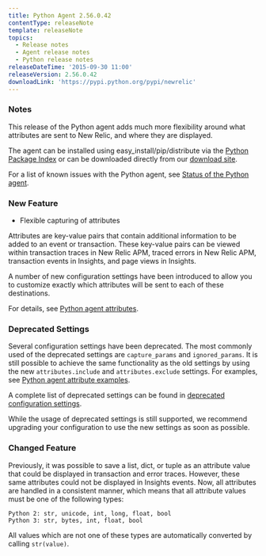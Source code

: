 ```yaml
---
title: Python Agent 2.56.0.42
contentType: releaseNote
template: releaseNote
topics:
  - Release notes
  - Agent release notes
  - Python release notes
releaseDateTime: '2015-09-30 11:00'
releaseVersion: 2.56.0.42
downloadLink: 'https://pypi.python.org/pypi/newrelic'
---
```


### Notes

This release of the Python agent adds much more flexibility around what attributes are sent to New Relic, and where they are displayed.

The agent can be installed using easy_install/pip/distribute via the [Python Package Index](https://pypi.python.org/pypi/newrelic) or can be downloaded directly from our [download site](http://download.newrelic.com/python_agent/release/).

For a list of known issues with the Python agent, see [Status of the Python agent](https://docs.newrelic.com/docs/python/status-of-python-agent).

### New Feature

* Flexible capturing of attributes

Attributes are key-value pairs that contain additional information to be added to an event or transaction. These key-value pairs can be viewed within transaction traces in New Relic APM, traced errors in New Relic APM, transaction events in Insights, and page views in Insights.

A number of new configuration settings have been introduced to allow you to customize exactly which attributes will be sent to each of these destinations.

For details, see [Python agent attributes](https://docs.newrelic.com/docs/agents/python-agent/attributes/python-agent-attributes).

### Deprecated Settings

Several configuration settings have been deprecated. The most commonly used of the deprecated settings are `capture_params` and `ignored_params`. It is still possible to achieve the same functionality as the old settings by using the new `attributes.include` and `attributes.exclude` settings. For examples, see [Python agent attribute examples](https://docs.newrelic.com/docs/agents/python-agent/attributes/python-attribute-examples#ex_req_params).

A complete list of deprecated settings can be found in [deprecated configuration settings](https://docs.newrelic.com/docs/agents/python-agent/attributes/enabling-disabling-attributes-python#deprecated).

While the usage of deprecated settings is still supported, we recommend upgrading your configuration to use the new settings as soon as possible.

### Changed Feature

Previously, it was possible to save a list, dict, or tuple as an attribute value that could be displayed in transaction and error traces. However, these same attributes could not be displayed in Insights events. Now, all attributes are handled in a consistent manner, which means that all attribute values must be one of the following types:

```
Python 2: str, unicode, int, long, float, bool
Python 3: str, bytes, int, float, bool
```

All values which are not one of these types are automatically converted by calling `str(value)`.
